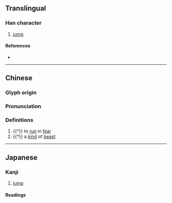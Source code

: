 {{character info}}
==Translingual==

===Han character===
{{Han char|rn=94|rad=犬|as=05|sn=8|four=43250|canj=KHIV|ids=⿰犭戉}}

# [[jump]]

====References====
* {{Han ref|kx=0709.130|dkj=20346|dj=1122.010|hdz=21339.060|uh=72D8|ud=29400|bh=CD5E|bd=52574}}

----

==Chinese==
{{zh-forms}}

===Glyph origin===
{{Han etym}}

===Pronunciation===
{{zh-pron
|m=yuè,xuè
|mc=y
|oc=y
|cat=n,v
}}

===Definitions===
{{zh-hanzi}}

# {{†}} to [[run]] in [[fear]]
# {{†}} a [[kind]] of [[beast]]

----

==Japanese==

===Kanji===
{{ja-kanji|grade=|rs=犬05}}

# [[jump]]

====Readings====
{{ja-readings
|goon=かち
|kanon=けつ
}}